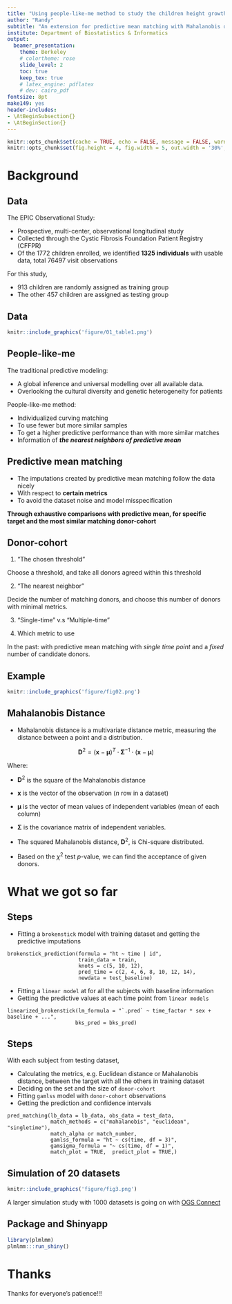 ```yaml
---
title: "Using people-like-me method to study the children height growth with EPIC data"
author: "Randy"
subtitle: "An extension for predictive mean matching with Mahalanobis distrance"
institute: Department of Biostatistics & Informatics 
output:
  beamer_presentation:
    theme: Berkeley
    # colortheme: rose  
    slide_level: 2
    toc: true
    keep_tex: true
    # latex_engine: pdflatex
    # dev: cairo_pdf
fontsize: 8pt
make149: yes
header-includes:
- \AtBeginSubsection{}
- \AtBeginSection{}
---
```


```r
knitr::opts_chunk$set(cache = TRUE, echo = FALSE, message = FALSE, warning = FALSE)
knitr::opts_chunk$set(fig.height = 4, fig.width = 5, out.width = '30%', fig.align='center')
```

# Background 

## Data

The EPIC Observational Study:

- Prospective, multi-center, observational longitudinal study
- Collected through the Cystic Fibrosis Foundation Patient Registry (CFFPR)
- Of the 1772 children enrolled, we identified **1325 individuals** with usable data, total 76497 visit observations

For this study,

- 913 children are randomly assigned as training group
- The other 457 children are assigned as testing group

## Data

```r
knitr::include_graphics('figure/01_table1.png')
```


## People-like-me

The traditional predictive modeling: 

- A global inference and universal modelling over all available data. 
- Overlooking the cultural diversity and genetic heterogeneity for patients

People-like-me method:

- Individualized curving matching 
- To use fewer but more similar samples
- To get a higher predictive performance than with more similar matches
- Information of ***the nearest neighbors of predictive mean***

## Predictive mean matching

- The imputations created by predictive mean matching follow the data nicely
- With respect to **certain metrics**
- To avoid the dataset noise and model misspecification

**Through exhaustive comparisons with predictive mean, 
for specific target and the most similar matching donor-cohort**


## Donor-cohort

1.  "The chosen threshold" 

  Choose a threshold, and take all donors agreed within this threshold


2.  "The nearest neighbor" 

  Decide the number of matching donors, and choose this number of donors with minimal metrics. 
  
3.  "Single-time" v.s "Multiple-time"

4.  Which metric to use

In the past: with predictive mean matching with *single time point*  and a *fixed* number of candidate donors.

## Example 

```r
knitr::include_graphics('figure/fig02.png')
```


## Mahalanobis Distance

- Mahalanobis distance is a multivariate distance metric, measuring the distance between a point and a distribution.

$$
\pmb D^2 = (\pmb x - \pmb \mu)^T \cdot \pmb \Sigma^{-1} \cdot (\pmb x - \pmb \mu)
$$

Where:

  - $\pmb D^2$ is the square of the Mahalanobis distance
  - $\pmb x$ is the vector of the observation ($n$ row in a dataset)
  - $\pmb \mu$ is the vector of mean values of independent variables (mean of each column)
  - $\pmb \Sigma$ is the covariance matrix of independent variables.

- The squared Mahalanobis distance, $\pmb D^2$, is Chi-square distributed. 

- Based on the $\chi^2$ test $p$-value, we can find the acceptance of given donors.

# What we got so far

## Steps

- Fitting a `brokenstick` model with training dataset and getting the predictive imputations

```
brokenstick_prediction(formula = "ht ~ time | id",
                       train_data = train,
                       knots = c(5, 10, 12),
                       pred_time = c(2, 4, 6, 8, 10, 12, 14),
                       newdata = test_baseline)
```

- Fitting a `linear model` at for all the subjects with baseline information 
- Getting the predictive values at each time point from `linear models`

```
linearized_brokenstick(lm_formula = "`.pred` ~ time_factor * sex + baseline + ...",
                      bks_pred = bks_pred)
```

## Steps

With each subject from testing dataset,

- Calculating the metrics, e.g. Euclidean distance or Mahalanobis distance, between the target with all the others in training dataset
- Deciding on the set and the size of `donor-cohort`
- Fitting `gamlss` model with `donor-cohort` observations
- Getting the prediction and confidence intervals

```
pred_matching(lb_data = lb_data, obs_data = test_data,
              match_methods = c("mahalanobis", "euclidean", "singletime"),
              match_alpha or match_number,
              gamlss_formula = "ht ~ cs(time, df = 3)",  
              gamsigma_formula = "~ cs(time, df = 1)",
              match_plot = TRUE,  predict_plot = TRUE,)
```

## Simulation of 20 datasets


```r
knitr::include_graphics('figure/fig3.png')
```


A larger simulation study with 1000 datasets is going on with [OGS Connect](https://www.osgconnect.net/)

## Package and Shinyapp

```r
library(plmlmm)
plmlmm:::run_shiny()
```

# Thanks

Thanks for everyone's patience!!!
